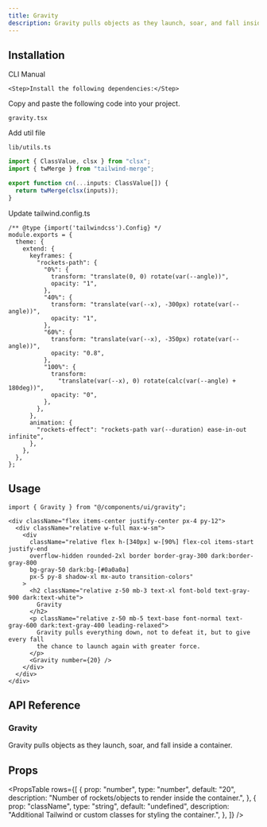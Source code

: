 ```yaml
---
title: Gravity
description: Gravity pulls objects as they launch, soar, and fall inside a container.
---
```


<ComponentPreview name="gravity-demo" className="p-0" description="" />

## Installation

<Tabs defaultValue="cli" className="w-full">
  <TabsList>
    <TabsTrigger value="cli">CLI</TabsTrigger>
    <TabsTrigger value="manual">Manual</TabsTrigger>
  </TabsList>
  <TabsContent value="cli">
    <PkgOptions name="gravity" />
  </TabsContent>
  <TabsContent value="manual">
    <Steps>

    <Step>Install the following dependencies:</Step>
<DepsOptions name="framer-motion" />

<Step>Copy and paste the following code into your project.</Step>
<p>
  <code>gravity.tsx</code>
</p>
<ComponentSource name="gravity" />

<Step>Add util file</Step>

<p>
  <code>lib/utils.ts</code>
</p>

```jsx
import { ClassValue, clsx } from "clsx";
import { twMerge } from "tailwind-merge";

export function cn(...inputs: ClassValue[]) {
  return twMerge(clsx(inputs));
}
```

</Steps>
  </TabsContent>
</Tabs>

<Step>Update tailwind.config.ts</Step>

```tsx
/** @type {import('tailwindcss').Config} */
module.exports = {
  theme: {
    extend: {
      keyframes: {
        "rockets-path": {
          "0%": {
            transform: "translate(0, 0) rotate(var(--angle))",
            opacity: "1",
          },
          "40%": {
            transform: "translate(var(--x), -300px) rotate(var(--angle))",
            opacity: "1",
          },
          "60%": {
            transform: "translate(var(--x), -350px) rotate(var(--angle))",
            opacity: "0.8",
          },
          "100%": {
            transform:
              "translate(var(--x), 0) rotate(calc(var(--angle) + 180deg))",
            opacity: "0",
          },
        },
      },
      animation: {
        "rockets-effect": "rockets-path var(--duration) ease-in-out infinite",
      },
    },
  },
};
```

## Usage

```tsx
import { Gravity } from "@/components/ui/gravity";
```

```tsx
<div className="flex items-center justify-center px-4 py-12">
  <div className="relative w-full max-w-sm">
    <div
      className="relative flex h-[340px] w-[90%] flex-col items-start justify-end 
      overflow-hidden rounded-2xl border border-gray-300 dark:border-gray-800 
      bg-gray-50 dark:bg-[#0a0a0a] 
      px-5 py-8 shadow-xl mx-auto transition-colors"
    >
      <h2 className="relative z-50 mb-3 text-xl font-bold text-gray-900 dark:text-white">
        Gravity
      </h2>
      <p className="relative z-50 mb-5 text-base font-normal text-gray-600 dark:text-gray-400 leading-relaxed">
        Gravity pulls everything down, not to defeat it, but to give every fall
        the chance to launch again with greater force.
      </p>
      <Gravity number={20} />
    </div>
  </div>
</div>
```

## API Reference

### Gravity

Gravity pulls objects as they launch, soar, and fall inside a container.

## Props

<PropsTable
  rows={[
    {
      prop: "number",
      type: "number",
      default: "20",
      description: "Number of rockets/objects to render inside the container.",
    },
    {
      prop: "className",
      type: "string",
      default: "undefined",
      description:
        "Additional Tailwind or custom classes for styling the container.",
    },
  ]}
/>
